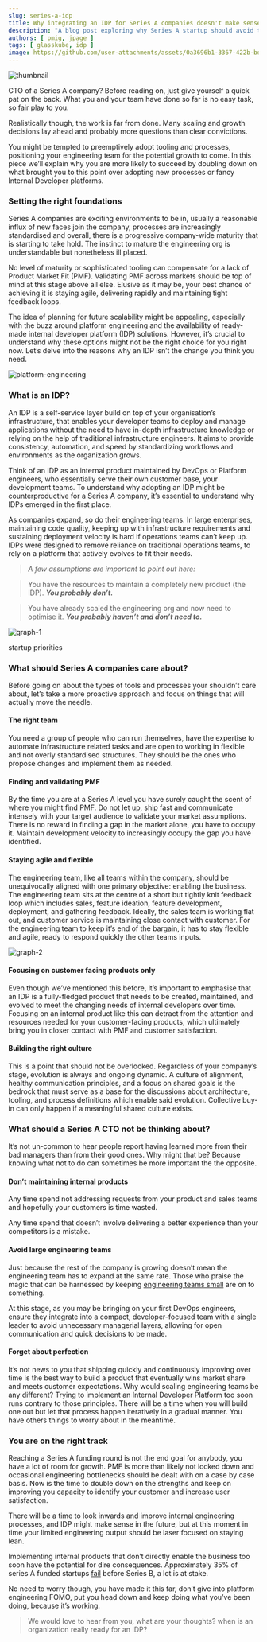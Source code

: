 ```yaml
---
slug: series-a-idp
title: Why integrating an IDP for Series A companies doesn't make sense
description: "A blog post exploring why Series A startup should avoid the internal developer platform (IDP) hype train"
authors: [ pmig, jpage ]
tags: [ glasskube, idp ]
image: https://github.com/user-attachments/assets/0a3696b1-3367-422b-bdee-fb6272389535
---
```



![thumbnail](https://github.com/user-attachments/assets/0a3696b1-3367-422b-bdee-fb6272389535)

CTO of a Series A company? Before reading on, just give yourself a quick pat on the back. What you and your team have done so far is no easy task, so fair play to you.

<!-- truncate -->

Realistically though, the work is far from done. Many scaling and growth decisions lay ahead and probably more questions than clear convictions.

You might be tempted to preemptively adopt tooling and processes, positioning your engineering team for the potential growth to come. In this piece we’ll explain why you are more likely to succeed by doubling down on what brought you to this point over adopting new processes or fancy Internal Developer platforms.

### Setting the right foundations

Series A companies are exciting environments to be in, usually a reasonable influx of new faces join the company, processes are increasingly standardised and overall, there is a progressive company-wide maturity that is starting to take hold. The instinct to mature the engineering org is understandable but nonetheless ill placed.

No level of maturity or sophisticated tooling can compensate for a lack of Product Market Fit (PMF). Validating PMF across markets should be top of mind at this stage above all else. Elusive as it may be, your best chance of achieving it is staying agile, delivering rapidly and maintaining tight feedback loops.

The idea of planning for future scalability might be appealing, especially with the buzz around platform engineering and the availability of ready-made internal developer platform (IDP) solutions. However, it’s crucial to understand why these options might not be the right choice for you right now. Let’s delve into the reasons why an IDP isn’t the change you think you need.

![platform-engineering](https://github.com/user-attachments/assets/887ad190-4e37-4b8e-afb2-bce58039695c)

### What is an IDP?

An IDP is a self-service layer build on top of your organisation’s infrastructure, that enables your developer teams to deploy and manage applications without the need to have in-depth infrastructure knowledge or relying on the help of traditional infrastructure engineers. It aims to provide consistency, automation, and speed by standardizing workflows and environments as the organization grows.

Think of an IDP as an internal product maintained by DevOps or Platform engineers, who essentially serve their own customer base, your development teams. To understand why adopting an IDP might be counterproductive for a Series A company, it’s essential to understand why IDPs emerged in the first place.

As companies expand, so do their engineering teams. In large enterprises, maintaining code quality, keeping up with infrastructure requirements and sustaining deployment velocity is hard if operations teams can’t keep up. IDPs were designed to remove reliance on traditional operations teams, to rely on a platform that actively evolves to fit their needs.

> _A few assumptions are important to point out here:_

> You have the resources to maintain a completely new product (the IDP). **_You probably don’t._**

> You have already scaled the engineering org and now need to optimise it. **_You probably haven’t and don’t need to._**

![graph-1](https://github.com/user-attachments/assets/c5bad338-9087-4641-a100-65193962b3e4)

startup priorities

### What should Series A companies care about?

Before going on about the types of tools and processes your shouldn’t care about, let’s take a more proactive approach and focus on things that will actually move the needle.

#### The right team

You need a group of people who can run themselves, have the expertise to automate infrastructure related tasks and are open to working in flexible and not overly standardised structures. They should be the ones who propose changes and implement them as needed.

#### Finding and validating PMF

By the time you are at a Series A level you have surely caught the scent of where you might find PMF. Do not let up, ship fast and communicate intensely with your target audience to validate your market assumptions. There is no reward in finding a gap in the market alone, you have to occupy it. Maintain development velocity to increasingly occupy the gap you have identified.

#### Staying agile and flexible

The engineering team, like all teams within the company, should be unequivocally aligned with one primary objective: enabling the business. The engineering team sits at the centre of a short but tightly knit feedback loop which includes sales, feature ideation, feature development, deployment, and gathering feedback. Ideally, the sales team is working flat out, and customer service is maintaining close contact with customer. For the engineering team to keep it’s end of the bargain, it has to stay flexible and agile, ready to respond quickly the other teams inputs.

![graph-2](https://github.com/user-attachments/assets/72e461f2-fa49-4b44-88d5-313eb239a0c9)

#### Focusing on customer facing products only

Even though we’ve mentioned this before, it’s important to emphasise that an IDP is a fully-fledged product that needs to be created, maintained, and evolved to meet the changing needs of internal developers over time. Focusing on an internal product like this can detract from the attention and resources needed for your customer-facing products, which ultimately bring you in closer contact with PMF and customer satisfaction.

#### Building the right culture

This is a point that should not be overlooked. Regardless of your company’s stage, evolution is always and ongoing dynamic. A culture of alignment, healthy communication principles, and a focus on shared goals is the bedrock that must serve as a base for the discussions about architecture, tooling, and process definitions which enable said evolution. Collective buy-in can only happen if a meaningful shared culture exists.

### What should a Series A CTO not be thinking about?

It’s not un-common to hear people report having learned more from their bad managers than from their good ones. Why might that be? Because knowing what not to do can sometimes be more important the the opposite.

#### Don’t maintaining internal products

Any time spend not addressing requests from your product and sales teams and hopefully your customers is time wasted.

Any time spend that doesn’t involve delivering a better experience than your competitors is a mistake.

#### Avoid large engineering teams

Just because the rest of the company is growing doesn’t mean the engineering team has to expand at the same rate. Those who praise the magic that can be harnessed by keeping [engineering teams small](https://medium.com/r/?url=https%3A%2F%2Fposthog.com%2Fnewsletter%2Fsmall-teams) are on to something.

At this stage, as you may be bringing on your first DevOps engineers, ensure they integrate into a compact, developer-focused team with a single leader to avoid unnecessary managerial layers, allowing for open communication and quick decisions to be made.

#### Forget about perfection

It’s not news to you that shipping quickly and continuously improving over time is the best way to build a product that eventually wins market share and meets customer expectations. Why would scaling engineering teams be any different? Trying to implement an Internal Developer Platform too soon runs contrary to those principles. There will be a time when you will build one out but let that process happen iteratively in a gradual manner. You have others things to worry about in the meantime.

### You are on the right track

Reaching a Series A funding round is not the end goal for anybody, you have a lot of room for growth. PMF is more than likely not locked down and occasional engineering bottlenecks should be dealt with on a case by case basis. Now is the time to double down on the strengths and keep on improving you capacity to identify your customer and increase user satisfaction.

There will be a time to look inwards and improve internal engineering processes, and IDP might make sense in the future, but at this moment in time your limited engineering output should be laser focused on staying lean.

Implementing internal products that don’t directly enable the business too soon have the potential for dire consequences. Approximately 35% of series A funded startups [fail](https://medium.com/r/?url=https%3A%2F%2Fluisazhou.com%2Fblog%2Fstartup-failure-statistics%2F%23%3A~%3Atext%3DIf%2520a%2520startup%2520makes%2520it%2Cof%252012%2520to%252018%2520months.) before Series B, a lot is at stake.

No need to worry though, you have made it this far, don’t give into platform engineering FOMO, put you head down and keep doing what you’ve been doing, because it’s working.

> We would love to hear from you, what are your thoughts? when is an organization really ready for an IDP?